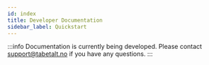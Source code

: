 ```yaml
---
id: index
title: Developer Documentation
sidebar_label: Quickstart
---
```



:::info
Documentation is currently being developed. Please contact support@tabetalt.no if you have any questions.
:::

<MailchimpForm />